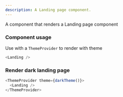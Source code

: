 ```yaml
---
description: A Landing page component.
---
```



A component that renders a Landing page component

### Component usage

Use with a `ThemeProvider` to render with theme

```js
<Landing />
```

### Render dark landing page

```js live
<ThemeProvider theme={darkTheme()}>
  <Landing />
</ThemeProvider>
```
